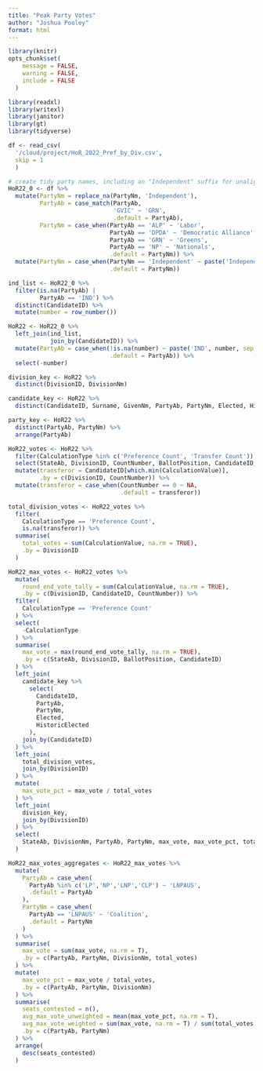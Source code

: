 ```yaml
---
title: "Peak Party Votes"
author: "Joshua Pooley"
format: html
---
```



```r
library(knitr)
opts_chunk$set(
	message = FALSE,
	warning = FALSE,
	include = FALSE
  )

library(readxl)
library(writexl)
library(janitor)
library(gt)
library(tidyverse)
```

```r
df <- read_csv(
  '/cloud/project/HoR_2022_Pref_by_Div.csv',
  skip = 1
  )
```

```r
# create tidy party names, including an "Independent" suffix for unaligned candidates
HoR22_0 <- df %>% 
  mutate(PartyNm = replace_na(PartyNm, 'Independent'),
         PartyAb = case_match(PartyAb,
                              'GVIC' ~ 'GRN',
                              .default = PartyAb),
         PartyNm = case_when(PartyAb == 'ALP' ~ 'Labor',
                             PartyAb == 'DPDA' ~ 'Democratic Alliance',
                             PartyAb == 'GRN' ~ 'Greens',
                             PartyAb == 'NP' ~ 'Nationals',
                             .default = PartyNm)) %>% 
  mutate(PartyNm = case_when(PartyNm == 'Independent' ~ paste('Independent', CandidateID, sep = '_'),
                             .default = PartyNm))

ind_list <- HoR22_0 %>% 
  filter(is.na(PartyAb) |
         PartyAb == 'IND') %>% 
  distinct(CandidateID) %>% 
  mutate(number = row_number())

HoR22 <- HoR22_0 %>% 
  left_join(ind_list,
            join_by(CandidateID)) %>% 
  mutate(PartyAb = case_when(!is.na(number) ~ paste('IND', number, sep = ''),
                             .default = PartyAb)) %>% 
  select(-number)

division_key <- HoR22 %>% 
  distinct(DivisionID, DivisionNm)

candidate_key <- HoR22 %>% 
  distinct(CandidateID, Surname, GivenNm, PartyAb, PartyNm, Elected, HistoricElected)

party_key <- HoR22 %>% 
  distinct(PartyAb, PartyNm) %>% 
  arrange(PartyAb)

HoR22_votes <- HoR22 %>% 
  filter(CalculationType %in% c('Preference Count', 'Transfer Count')) %>% 
  select(StateAb, DivisionID, CountNumber, BallotPosition, CandidateID, CalculationType, CalculationValue) %>% 
  mutate(transferor = CandidateID[which.min(CalculationValue)],
         .by = c(DivisionID, CountNumber)) %>% 
  mutate(transferor = case_when(CountNumber == 0 ~ NA,
                                .default = transferor))
```

```r
total_division_votes <- HoR22_votes %>% 
  filter(
    CalculationType == 'Preference Count',
    is.na(transferor)) %>% 
  summarise(
    total_votes = sum(CalculationValue, na.rm = TRUE),
    .by = DivisionID
  )

HoR22_max_votes <- HoR22_votes %>% 
  mutate(
    round_end_vote_tally = sum(CalculationValue, na.rm = TRUE),
    .by = c(DivisionID, CandidateID, CountNumber)) %>% 
  filter(
    CalculationType == 'Preference Count'
  ) %>% 
  select(
    -CalculationType
  ) %>% 
  summarise(
    max_vote = max(round_end_vote_tally, na.rm = TRUE),
    .by = c(StateAb, DivisionID, BallotPosition, CandidateID)
  ) %>% 
  left_join(
    candidate_key %>% 
      select(
        CandidateID,
        PartyAb,
        PartyNm,
        Elected,
        HistoricElected
      ),
    join_by(CandidateID)
  ) %>% 
  left_join(
    total_division_votes,
    join_by(DivisionID)
  ) %>% 
  mutate(
    max_vote_pct = max_vote / total_votes
  ) %>% 
  left_join(
    division_key,
    join_by(DivisionID)
  ) %>% 
  select(
    StateAb, DivisionNm, PartyAb, PartyNm, max_vote, max_vote_pct, total_votes, Elected, HistoricElected
  ) 
```

```r
HoR22_max_votes_aggregates <- HoR22_max_votes %>% 
  mutate(
    PartyAb = case_when(
      PartyAb %in% c('LP','NP','LNP','CLP') ~ 'LNPAUS',
      .default = PartyAb
    ),
    PartyNm = case_when(
      PartyAb == 'LNPAUS' ~ 'Coalition',
      .default = PartyNm
    )
  ) %>% 
  summarise(
    max_vote = sum(max_vote, na.rm = T),
    .by = c(PartyAb, PartyNm, DivisionNm, total_votes)
  ) %>% 
  mutate(
    max_vote_pct = max_vote / total_votes,
    .by = c(PartyAb, PartyNm, DivisionNm)
  ) %>% 
  summarise(
    seats_contested = n(),
    avg_max_vote_unweighted = mean(max_vote_pct, na.rm = T),
    avg_max_vote_weighted = sum(max_vote, na.rm = T) / sum(total_votes, na.rm = T),
    .by = c(PartyAb, PartyNm)
  ) %>% 
  arrange(
    desc(seats_contested)
  )
```


